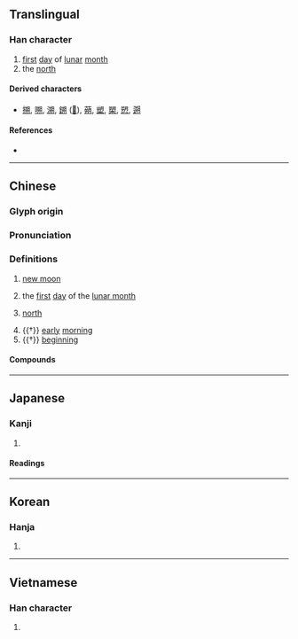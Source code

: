 {{character info/new}}
==Translingual==

===Han character===
{{Han char|rn=74|rad=月|as=06|sn=10|four=87420|canj=TUB|ids=⿰屰月}}

# [[first]] [[day]] of [[lunar]] [[month]]
# the [[north]]

====Derived characters====
* [[搠]], [[嗍]], [[溯]], [[鎙]] ([[𫔈]]), [[蒴]], [[塑]], [[槊]], [[愬]], [[遡]]

====References====
* {{Han ref|kx=0505.160|dkj=14359|dj=0884.080|hdz=32072.020|uh=6714|ud=26388|bh=AED2|bd=44754}}

----

==Chinese==
{{zh-forms}}

===Glyph origin===
{{Han etym}}

===Pronunciation===
{{zh-pron
|m=shuò
|m-s=
|c=sok3
|c-t=
|g=
|h=pfs=
|j=
|mb=
|md=
|mn=sok
|mn-t=
|w=
|x=
|mc=y
|oc=y
|cat=n
}}

===Definitions===
{{zh-hanzi}}

# [[new moon]]
#: {{zh-x|朔月|new moon}}
# the [[first]] [[day]] of the [[lunar month]]
#: {{zh-x|朔日|the first day of the lunar month}}
#: {{zh-x|朔望|the first and 15th day of every lunar month}}
# {{lb|zh|literary}} [[north]]
#: {{zh-x|朔方|north}}
# {{†}} [[early]] [[morning]]
# {{†}} [[beginning]]

====Compounds====
{{zh-der|奉其正朔|告朔餼羊|告朔|合朔|河朔|撲朔|朔氣|朔黨|正朔|晦朔|朔漠|朔月|朔方|撲朔迷離|旬朔|朔政|月朔|朔風|朔雲|朔雪|望朔|朔望月|朔日|朔望|朔吹|陽朔|迷離撲朔|朔州}}

----

==Japanese==

===Kanji===
{{ja-kanji|grade=|rs=月06}}

# {{rfdef|ja|sort=月06}}

====Readings====
{{ja-readings
|goon=さく
|kanon=さく
|kun=ついたち-
}}

----

==Korean==

===Hanja===
{{ko-hanja|hangeul=삭|eumhun=|rv=sak|mr=sak|y=sak}}

# {{rfdef|ko|sort=月06}}

----

==Vietnamese==

===Han character===
{{vi-hantu|[[sóc]], [[xóc]], [[xộc]]|rs=月06}}

# {{rfdef|vi|sort=月06}}